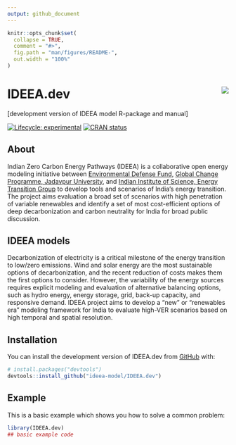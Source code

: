 ```yaml
---
output: github_document
---
```


<!-- README.md is generated from README.Rmd. Please edit that file -->

```r
knitr::opts_chunk$set(
  collapse = TRUE,
  comment = "#>",
  fig.path = "man/figures/README-",
  out.width = "100%"
)
```


# IDEEA.dev <img src="man/figures/logo.png" align="right"/>
[development version of IDEEA model R-package and manual]
<!-- badges: start -->

[![Lifecycle: experimental](https://img.shields.io/badge/lifecycle-experimental-orange.svg)](https://lifecycle.r-lib.org/articles/stages.html#experimental) [![CRAN status](https://www.r-pkg.org/badges/version/IDEEA.dev)](https://CRAN.R-project.org/package=IDEEA.dev)

<!-- badges: end -->

## About
Indian Zero Carbon Energy Pathways (IDEEA) is a collaborative open energy modeling initiative between [Environmental Defense Fund](www.edf.org), [Global Change Programme, Jadavpur University](http://juglobalchangeprogram.org/gcp/), and [Indian Institute of Science, Energy Transition Group](https://iisc.ac.in/) to develop tools and scenarios of India’s energy transition. The project aims evaluation a broad set of scenarios with high penetration of variable renewables and identify a set of most cost-efficient options of deep decarbonization and carbon neutrality for India for broad public discussion.  

## IDEEA models  
Decarbonization of electricity is a critical milestone of the energy transition to low/zero emissions. Wind and solar energy are the most sustainable options of decarbonization, and the recent reduction of costs makes them the first options to consider. However, the variability of the energy sources requires explicit modeling and evaluation of alternative balancing options, such as hydro energy, energy storage, grid, back-up capacity, and responsive demand. IDEEA project aims to develop a “new” or “renewables era” modeling framework for India to evaluate high-VER scenarios based on high temporal and spatial resolution.  


## Installation

You can install the development version of IDEEA.dev from [GitHub](https://github.com/) with:

``` r
# install.packages("devtools")
devtools::install_github("ideea-model/IDEEA.dev")
```

## Example

This is a basic example which shows you how to solve a common problem:

```r
library(IDEEA.dev)
## basic example code
```



